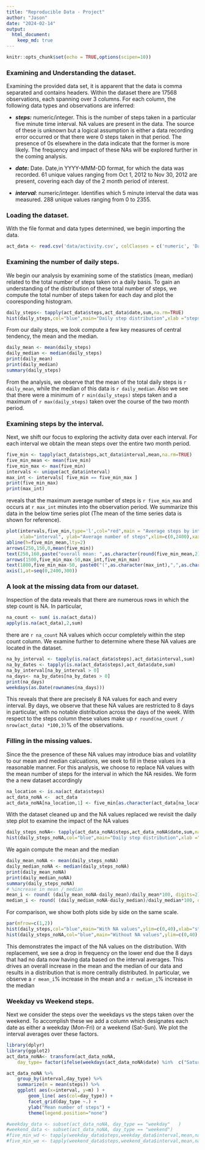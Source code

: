 ```yaml
---
title: "Reproducible Data - Project"
author: "Jason"
date: "2024-02-14"
output: 
  html_document: 
    keep_md: true
---
```


<!-- make sure code and output is echoed. adjust scientific notation -->
```r
knitr::opts_chunk$set(echo = TRUE,options(scipen=10))
```

### Examining and Understanding the dataset.

Examining the provided data set, it is apparent that the data is comma separated and
contains headers. Within the dataset there are 17568 observations, each spanning over 3 columns. For each column, the following data types and observations are inferred:

* ***steps:*** numeric/integer.  This is the number of steps taken in a particular five minute time interval.  NA values are present in the data. The source of these is unknown but a logical assumption is either a data recording error occurred or that there were 0 steps taken in that period.  The presence of 0s elsewhere in the data indicate that the former is more likely.  The frequency and impact of these NAs will be explored further in the coming analysis. 

* ***date:*** Date. Date,in YYYY-MMM-DD format, for which the data was recorded. 61 unique values ranging from Oct 1, 2012 to Nov 30, 2012 are present, covering each day of the 2 month period of interest.

* ***interval***: numeric/integer.  Identifies which 5 minute interval the data was measured. 288 unique values ranging from 0 to 2355.

### Loading the dataset.###

With the file format and data types determined, we begin importing the data.
```r
act_data <- read.csv('data/activity.csv', colClasses = c('numeric', 'Date', 'numeric'))
```

### Examining the number of daily steps.
We begin our analysis by examining some of the statistics (mean, median) related to the total number of steps taken on a daily basis.  To gain an understanding of the distribution of these total number of steps, we compute the total number of steps taken for each day and plot the cooresponding histogram.

```r
daily_steps<- tapply(act_data$steps,act_data$date,sum,na.rm=TRUE)
hist(daily_steps,col="blue",main="Daily step distribution",xlab ="steps")
```

From our daily steps, we look compute a few key measures of central tendency, the mean and the median.

```r
daily_mean <- mean(daily_steps)
daily_median <- median(daily_steps)
print(daily_mean)
print(daily_median)
summary(daily_steps)
```

From the analysis, we observe that the mean of the total daily steps is `r daily_mean`, while the median of this data is `r daily_median`.  Also we see that there were a minimum of `r min(daily_steps)` steps taken and a maximum of `r max(daily_steps)` taken over the course of the two month period. 

### Examining steps by the interval.

Next, we shift our focus to exploring the activity data over each interval.  For each interval we obtain the mean steps over the entire two month period. 

```r
five_min <- tapply(act_data$steps,act_data$interval,mean,na.rm=TRUE)
five_min_mean <- mean(five_min)
five_min_max <- max(five_min)
intervals <- unique(act_data$interval)
max_int <- intervals[ five_min == five_min_max ]
print(five_min_max)
print(max_int)
```

reveals that the maximum average number of steps is `r five_min_max` and occurs at `r max_int` minutes into the observation period.  We summarize this data in the below time series plot (The mean of the time series data is shown for reference).

```r
plot(intervals,five_min,type='l',col="red",main = "Average steps by interval",
     xlab="interval", ylab="Average number of steps",xlim=c(0,2400),xaxt='n')
abline(h=five_min_mean,lty=2)
arrows(250,150,0,mean(five_min))
text(250,160,paste("overall mean: ",as.character(round(five_min_mean,2))))
arrows(1500,five_min_max-50,max_int,five_min_max)
text(1800,five_min_max-50, paste0("(",as.character(max_int),",",as.character(round(five_min_max,3)),")")   )
axis(1,at=seq(0,2400,300))
```


### A look at the missing data from our dataset.

Inspection of the data reveals that there are numerous rows in which the step count is NA.  In particular,

```r
na_count <- sum( is.na(act_data))
apply(is.na(act_data),2,sum) 
```
there are `r na_count` NA values which occur completely within the step count column.  We examine further to determine where these NA values are located in the dataset.

```R
na_by_interval <- tapply(is.na(act_data$steps),act_data$interval,sum)
na_by_dates <- tapply(is.na(act_data$steps),act_data$date,sum)
na_by_interval[na_by_interval > 0]
na_days<- na_by_dates[na_by_dates > 0]
print(na_days)
weekdays(as.Date(rownames(na_days)))
```
This reveals that there are precisely 8 NA values for each and every interval.  By days, we observe that these NA values are restricted to 8 days in particular, with no notable distribution across the days of the week.  With respect to the steps column these values make up `r round(na_count / nrow(act_data) *100,3)`% of the observations.

### Filling in the missing values.
Since the the presence of these NA values may introduce bias and volatility to our mean and median calcuations, we seek to fill in these values in a reasonable manner. For this analysis, we choose to replace NA values with the mean number of steps for the interval in which the NA resides.  We form the a new dataset accordingly

```r
na_location <- is.na(act_data$steps)
act_data_noNA <-  act_data
act_data_noNA[na_location,1] <- five_min[as.character(act_data[na_location,3])]
```

With the dataset cleaned up and the NA values replaced we revisit the daily step plot to examine the impact of the NA values


```r
daily_steps_noNA<- tapply(act_data_noNA$steps,act_data_noNA$date,sum,na.rm=TRUE)
hist(daily_steps_noNA,col="blue",main="Daily step distribution",xlab ="steps")
```

We again compute the mean and the median

```r
daily_mean_noNA <- mean(daily_steps_noNA)
daily_median_noNA <- median(daily_steps_noNA)
print(daily_mean_noNA)
print(daily_median_noNA)
summary(daily_steps_noNA)
# %increase in mean / median
mean_i <- round( (daily_mean_noNA-daily_mean)/daily_mean*100, digits=2)
median_i <- round( (daily_median_noNA-daily_median)/daily_median*100, digits=2)  
```

For comparison, we show both plots side by side on the same scale.
```r
par(mfrow=c(1,2))
hist(daily_steps,col="blue",main="With NA values",ylim=c(0,40),xlab="steps")
hist(daily_steps_noNA,col="blue",main="Without NA values",ylim=c(0,40),xlab="steps")
```

This demonstrates the impact of the NA values on the distribution.  With replacement, we see a drop in frequency on the lower end due the 8 days that had no data now having data based on the interval averages.  This drives an overall increase in the mean and the median of our data and results in a distribution that is more centrally distributed.  In particular, we observe a `r mean_i`%
increase in the mean and a `r median_i`% increase in the median

### Weekday vs Weekend steps.

Next we consider the steps over the weekdays  vs the steps taken over the weekend.  To accomplish these we add a column which designates each date as either a weekday (Mon-Fri) or a weekend (Sat-Sun).  We plot the interval averages over these factors.


```r
library(dplyr)
library(ggplot2)
act_data_noNA<- transform(act_data_noNA,
    day_type= factor(ifelse(weekdays(act_data_noNA$date) %in%  c("Saturday","Sunday"),"weekend","weekday")))

act_data_noNA %>%
    group_by(interval,day_type) %>%
    summarize(m = mean(steps)) %>%
    ggplot( aes(x=interval, y=m) ) +
        geom_line( aes(col=day_type)) + 
        facet_grid(day_type ~.) + 
        ylab("Mean number of steps") + 
        theme(legend.position="none")
```


```r
#weekday_data <- subset(act_data_noNA, day_type == "weekday"   ) 
#weekend_data <- subset(act_data_noNA, day_type == "weekend")
#five_min_wd <- tapply(weekday_data$steps,weekday_data$interval,mean,na.rm=TRUE)
#five_min_we <- tapply(weekend_data$steps,weekend_data$interval,mean,na.rm=TRUE)
```







